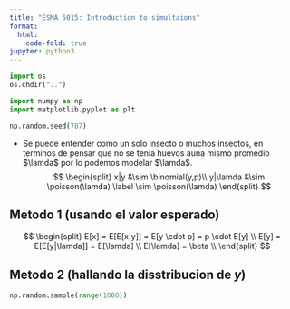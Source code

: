 ```yaml
---
title: "ESMA 5015: Introduction to simultaions"
format:
  html:
    code-fold: true
jupyter: python3
---
```


```python
import os
os.chdir("..")
```

```python
import numpy as np
import matplotlib.pyplot as plt

np.random.seed(787)
```

- Se puede entender como un solo insecto o muchos insectos, en terminos de pensar que no se 
  tenia huevos auna mismo promedio $\lamda$ por lo podemos modelar $\lamda$. 
  $$
  \begin{split}
  x|y &\sim \binomial(y,p)\\
  y|\lamda &\sim \poisson(\lamda)
  \label \sim \poisson(\lamda)
  \end{split}
  $$

## Metodo 1 (usando el valor esperado)
$$
\begin{split}
E[x] = E[E[x|y]] = E[y \cdot p] = p \cdot E[y] \\
E[y] = E[E[y|\lamda]] = E[\lamda] \\
E[\lamda] = \beta \\
\end{split}
$$

## Metodo 2 (hallando la disstribucion de $y$)

```python
np.random.sample(range(1000))

```



